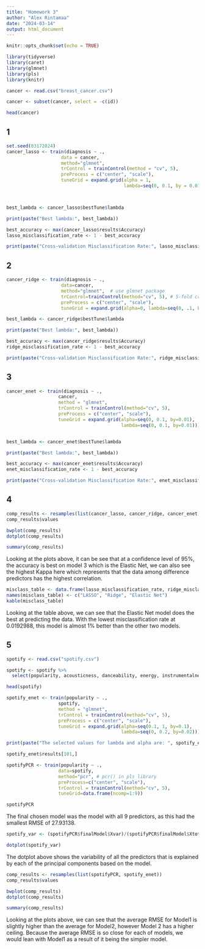```yaml
---
title: "Homework 3"
author: "Alex Rintamaa"
date: "2024-03-14"
output: html_document
---
```


```r
knitr::opts_chunk$set(echo = TRUE)

library(tidyverse)
library(caret)
library(glmnet)
library(pls)
library(knitr)
```



```r
cancer <- read.csv("breast_cancer.csv")

cancer <- subset(cancer, select = -c(id))

head(cancer)
```

## 1

```r
set.seed(03172024)
cancer_lasso <- train(diagnosis ~ .,
                    data = cancer,
                    method="glmnet",
                    trControl = trainControl(method = "cv", 5),
                    preProcess = c("center", "scale"),
                    tuneGrid = expand.grid(alpha = 1,
                                           lambda=seq(0, 0.1, by = 0.01)))



best_lambda <- cancer_lasso$bestTune$lambda

print(paste("Best lambda:", best_lambda))

best_accuracy <- max(cancer_lasso$results$Accuracy)
lasso_misclassification_rate <- 1 - best_accuracy

print(paste("Cross-validation Misclassification Rate:", lasso_misclassification_rate))
```

## 2

```r
cancer_ridge <- train(diagnosis ~ .,
                    data=cancer,
                    method="glmnet",  # use glmnet package
                    trControl=trainControl(method="cv", 5), # 5-fold cross-validation
                    preProcess = c("center", "scale"),
                    tuneGrid = expand.grid(alpha=0, lambda=seq(0, .1, by=0.01)))

best_lambda <- cancer_ridge$bestTune$lambda

print(paste("Best lambda:", best_lambda))

best_accuracy <- max(cancer_ridge$results$Accuracy)
ridge_misclassification_rate <- 1 - best_accuracy

print(paste("Cross-validation Misclassification Rate:", ridge_misclassification_rate))
```

## 3

```r
cancer_enet <- train(diagnosis ~ .,
                   cancer,
                   method = "glmnet",
                   trControl = trainControl(method="cv", 5),
                   preProcess = c("center", "scale"),
                   tuneGrid = expand.grid(alpha=seq(0, 0.1, by=0.01),
                                          lambda=seq(0, 0.1, by=0.01)))


best_lambda <- cancer_enet$bestTune$lambda

print(paste("Best lambda:", best_lambda))

best_accuracy <- max(cancer_enet$results$Accuracy)
enet_misclassification_rate <- 1 - best_accuracy

print(paste("Cross-validation Misclassification Rate:", enet_misclassification_rate))
```

## 4

```r
comp_results <- resamples(list(cancer_lasso, cancer_ridge, cancer_enet))
comp_results$values

bwplot(comp_results)
dotplot(comp_results)

summary(comp_results)
```

Looking at the plots above, it can be see that at a confidence level of 95%, the accuracy is best on model 3 which is the Elastic Net, we can also see the highest Kappa here which represents that the data among difference predictors has the highest correlation.

```r
misclass_table <- data.frame(lasso_misclassification_rate, ridge_misclassification_rate, enet_misclassification_rate)
names(misclass_table) <- c("LASSO", "Ridge", "Elastic Net")
kable(misclass_table)
```


Looking at the table above, we can see that the Elastic Net model does the best at predicting the data. With the lowest misclassification rate at 0.0192988, this model is almost 1% better than the other two models.

## 5

```r
spotify <- read.csv("spotify.csv")

spotify <- spotify %>%
  select(popularity, acousticness, danceability, energy, instrumentalness, liveness, loudness, speechiness, tempo, valence)

head(spotify)
```

```r
spotify_enet <- train(popularity ~ .,
                   spotify,
                   method = "glmnet",
                   trControl = trainControl(method="cv", 5),
                   preProcess = c("center", "scale"),
                   tuneGrid = expand.grid(alpha=seq(0.1, 1, by=0.1),
                                          lambda=seq(0, 0.2, by=0.02)))

print(paste("The selected values for lambda and alpha are: ", spotify_enet$bestTune))

spotify_enet$results[101,]
```


```r
spotifyPCR <- train(popularity ~ .,
                   data=spotify,
                   method="pcr", # pcr() in pls library
                   preProcess=c("center", "scale"),
                   trControl = trainControl(method="cv", 5),
                   tuneGrid=data.frame(ncomp=1:9))

spotifyPCR
```

The final chosen model was the model with all 9 predictors, as this had the smallest RMSE of 27.93138.

```r
spotify_var <- (spotifyPCR$finalModel$Xvar)/(spotifyPCR$finalModel$Xtotvar)

dotplot(spotify_var)
```

The dotplot above shows the variability of all the predictors that is explained by each of the principal components based on the model.

```r
comp_results <- resamples(list(spotifyPCR, spotify_enet))
comp_results$values

bwplot(comp_results)
dotplot(comp_results)

summary(comp_results)
```

Looking at the plots above, we can see that the average RMSE for Model1 is slightly higher than the average for Model2, however Model 2 has a higher ceiling. Because the average RMSE is so close for each of models, we would lean with Model1 as a result of it being the simpler model.
